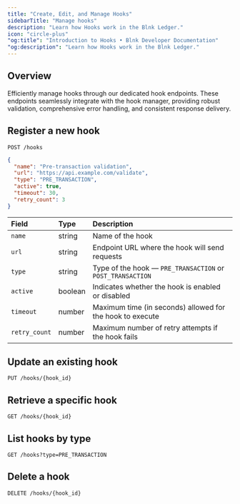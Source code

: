 ```yaml
---
title: "Create, Edit, and Manage Hooks"
sidebarTitle: "Manage hooks"
description: "Learn how Hooks work in the Blnk Ledger."
icon: "circle-plus"
"og:title": "Introduction to Hooks • Blnk Developer Documentation"
"og:description": "Learn how Hooks work in the Blnk Ledger."
---
```



## Overview 

Efficiently manage hooks through our dedicated hook endpoints. These endpoints seamlessly integrate with the hook manager, providing robust validation, comprehensive error handling, and consistent response delivery.

## Register a new hook

```
POST /hooks
```
```json Request
{
  "name": "Pre-transaction validation",
  "url": "https://api.example.com/validate",
  "type": "PRE_TRANSACTION",
  "active": true,
  "timeout": 30,
  "retry_count": 3
}
```

| **Field** | **Type** | **Description** |
| :-- | :-- | :-- |
| `name` | string | Name of the hook |
| `url` | string | Endpoint URL where the hook will send requests |
| `type` | string | Type of the hook — `PRE_TRANSACTION` or `POST_TRANSACTION` |
| `active` | boolean | Indicates whether the hook is enabled or disabled |
| `timeout` | number | Maximum time (in seconds) allowed for the hook to execute |
| `retry_count` | number | Maximum number of retry attempts if the hook fails |

## Update an existing hook

```
PUT /hooks/{hook_id}
```

## Retrieve a specific hook

```
GET /hooks/{hook_id}
```

## List hooks by type

```
GET /hooks?type=PRE_TRANSACTION
```

## Delete a hook

```
DELETE /hooks/{hook_id}
```

<NeedHelp />